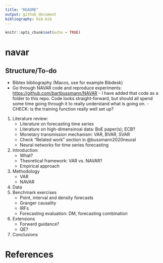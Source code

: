 ```yaml
---
title: "README"
output: github_document
bibliography: bib.bib
---
```


```r
knitr::opts_chunk$set(echo = TRUE)
```

# navar

## Structure/To-do

- Bibtex bibliography (Macos, use for example Bibdesk)
-   Go through NAVAR code and reproduce experiments:
    <https://github.com/bartbussmann/NAVAR>
        - I have added that code as a folder to this repo. Code looks straight-forward, but should all spend some time going through it to really understand what is going on.
        - CHECK: is the training function really well set up? 
        
1. Literature review:
    - Literature on forecasting time series
    - Literature on high-dimensinoal data: BoE paper(s); ECB? 
    - Monetary transmission mechanism: VAR, BVAR, SVAR
    - Check "Related work" section in @bussmann2020neural
    - Neural networks for time series forecasting
2. Introduction:
    - What?
    - Theoretical framework: VAR vs. NAVAR?
    - Empirical approach
3. Methodology 
    - VAR
    - NAVAR
4. Data
5. Benchmark exercises
    - Point, interval and density forecasts
    - Granger causality
    - IRFs
    - Forecasting evaluation: DM, forecasting combination
6. Extensions
    - Forward guidance?
    - QE?
7. Conclusions
    
# References 